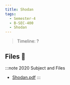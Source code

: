 ```yaml
---
title: Shodan
tags:
  - Semester-4
  - B-SEC-400
  - Shodan
---
```

> Timeline: ?


## Files 📂

:::note 2020 Subject and Files
- [Shodan.pdf](https://github.com/Studio-17/Epitech-Subjects/raw/main/Semester-4/B-SEC-400/Shodan/Shodan.pdf)
:::
